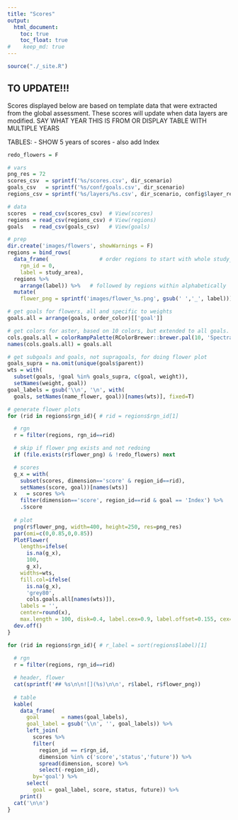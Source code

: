 ```yaml
---
title: "Scores"
output:
  html_document:
    toc: true
    toc_float: true
#    keep_md: true
---
```


```r
source("./_site.R")
```

## TO UPDATE!!!

Scores displayed below are based on template data that were extracted from the global assessment. These scores will update when data layers are modified. SAY WHAT YEAR THIS IS FROM OR DISPLAY TABLE WITH MULTIPLE YEARS

TABLES:
- SHOW 5 years of scores 
- also add Index

```r
redo_flowers = F

# vars
png_res = 72
scores_csv  = sprintf('%s/scores.csv', dir_scenario)
goals_csv   = sprintf('%s/conf/goals.csv', dir_scenario)
regions_csv = sprintf('%s/layers/%s.csv', dir_scenario, config$layer_region_labels)

# data
scores  = read_csv(scores_csv)  # View(scores)
regions = read_csv(regions_csv) # View(regions)
goals   = read_csv(goals_csv)   # View(goals)

# prep
dir.create('images/flowers', showWarnings = F)
regions = bind_rows(
  data_frame(                # order regions to start with whole study_area
    rgn_id = 0,
    label = study_area),
  regions %>%
    arrange(label)) %>%   # followed by regions within alphabetically
  mutate(
    flower_png = sprintf('images/flower_%s.png', gsub(' ','_', label)))

# get goals for flowers, all and specific to weights
goals.all = arrange(goals, order_color)[['goal']]

# get colors for aster, based on 10 colors, but extended to all goals. subselect for goals.wts
cols.goals.all = colorRampPalette(RColorBrewer::brewer.pal(10, 'Spectral'), space='Lab')(length(goals.all))
names(cols.goals.all) = goals.all

# get subgoals and goals, not supragoals, for doing flower plot
goals_supra = na.omit(unique(goals$parent))
wts = with(
  subset(goals, !goal %in% goals_supra, c(goal, weight)), 
  setNames(weight, goal))
goal_labels = gsub('\\n', '\n', with(
  goals, setNames(name_flower, goal))[names(wts)], fixed=T)

# generate flower plots
for (rid in regions$rgn_id){ # rid = regions$rgn_id[1]

  # rgn
  r = filter(regions, rgn_id==rid)

  # skip if flower png exists and not redoing
  if (file.exists(r$flower_png) & !redo_flowers) next

  # scores
  g_x = with(
    subset(scores, dimension=='score' & region_id==rid),
    setNames(score, goal))[names(wts)]
  x   = scores %>%
    filter(dimension=='score', region_id==rid & goal == 'Index') %>%
    .$score
  
  # plot
  png(r$flower_png, width=400, height=250, res=png_res)
  par(omi=c(0,0.85,0,0.85))
  PlotFlower(
    lengths=ifelse(
      is.na(g_x),
      100,
      g_x),
    widths=wts,
    fill.col=ifelse(
      is.na(g_x),
      'grey80',
      cols.goals.all[names(wts)]),
    labels = '',
    center=round(x),
    max.length = 100, disk=0.4, label.cex=0.9, label.offset=0.155, cex=2.2, cex.main=2.5)
  dev.off()
}
```

```r
for (rid in regions$rgn_id){ # r_label = sort(regions$label)[1]
  
  # rgn
  r = filter(regions, rgn_id==rid)

  # header, flower
  cat(sprintf('## %s\n\n![](%s)\n\n', r$label, r$flower_png))
  
  # table
  kable(
    data_frame(
      goal       = names(goal_labels),
      goal_label = gsub('\\n', '', goal_labels)) %>%
      left_join(
        scores %>%
        filter(
          region_id == r$rgn_id,
          dimension %in% c('score','status','future')) %>%
          spread(dimension, score) %>%
          select(-region_id),
        by='goal') %>%
      select(
        goal = goal_label, score, status, future)) %>%
    print()
  cat('\n\n')
}
```


